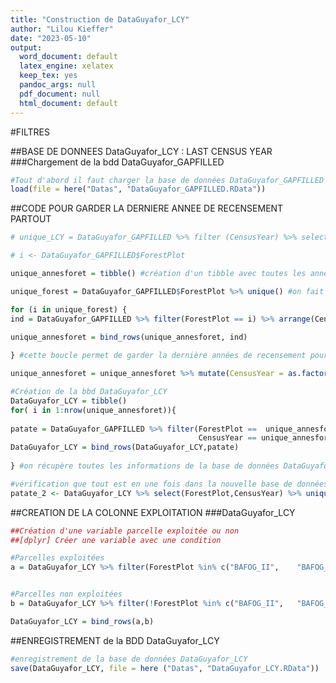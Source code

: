 ---
title: "Construction de DataGuyafor_LCY"
author: "Lilou Kieffer"
date: "2023-05-10"
output:
  word_document: default
  latex_engine: xelatex
  keep_tex: yes
  pandoc_args: null
  pdf_document: null
  html_document: default
---

#FILTRES 

##BASE DE DONNEES DataGuyafor_LCY : LAST CENSUS YEAR 
###Chargement de la bdd DataGuyafor_GAPFILLED
```{r}
#Tout d'abord il faut charger la base de données DataGuyafor_GAPFILLED qui va nous servir à créer la prochaine 
load(file = here("Datas", "DataGuyafor_GAPFILLED.RData"))
```

##CODE POUR GARDER LA DERNIERE ANNEE DE RECENSEMENT PARTOUT 
```{r}
# unique_LCY = DataGuyafor_GAPFILLED %>% filter (CensusYear) %>% select(ForestPlot == i) %>% unique() %>% arrange (date, Censusyear) 

# i <- DataGuyafor_GAPFILLED$ForestPlot

unique_annesforet = tibble() #création d'un tibble avec toutes les années de recensement unique

unique_forest = DataGuyafor_GAPFILLED$ForestPlot %>% unique() #on fait un unique des forêts 

for (i in unique_forest) {
ind = DataGuyafor_GAPFILLED %>% filter(ForestPlot == i) %>% arrange(CensusYear) %>% slice_tail(n=1) %>% select(CensusYear,ForestPlot)

unique_annesforet = bind_rows(unique_annesforet, ind)
   
} #cette boucle permet de garder la dernière années de recensement pour chaque forêt

unique_annesforet = unique_annesforet %>% mutate(CensusYear = as.factor(CensusYear)) #on vérifie dans la table, on a bien la dernière année pour chacune des 27 parcelles 

#Création de la bbd DataGuyafor_LCY
DataGuyafor_LCY = tibble()
for( i in 1:nrow(unique_annesforet)){
    
patate = DataGuyafor_GAPFILLED %>% filter(ForestPlot ==  unique_annesforet$ForestPlot[i] ,
                                          CensusYear == unique_annesforet$CensusYear[i] )
DataGuyafor_LCY = bind_rows(DataGuyafor_LCY,patate)
  
} #on récupère toutes les informations de la base de données DataGuyafor_GAPFILLED qu'on va fusionner avec juste nos lignes d'intérêt grâce à la table créée et on obtient donc une nouvelle base de données : DataGuyafor_LCY 

#vérification que tout est en une fois dans la nouvelle base de données 
patate_2 <- DataGuyafor_LCY %>% select(ForestPlot,CensusYear) %>% unique()

```


##CREATION DE LA COLONNE EXPLOITATION 
###DataGuyafor_LCY
```{r}
##Création d'une variable parcelle exploitée ou non
##[dplyr] Créer une variable avec une condition

#Parcelles exploitées
a = DataGuyafor_LCY %>% filter(ForestPlot %in% c("BAFOG_II",	"BAFOG_III",	"BAFOG_IV",	"BAFOG_VI",	"Paracou_12",	"Paracou_17_(Arbocel)",	"Paracou_2",	"Paracou_3",	"Paracou_4",	"Paracou_5",	"Paracou_7",	"Paracou_8",	"Paracou_10",	"Paracou_9")) %>% mutate(Exploitation = "exploitée")


#Parcelles non exploitées
b = DataGuyafor_LCY %>% filter(!ForestPlot %in% c("BAFOG_II",	"BAFOG_III",	"BAFOG_IV",	"BAFOG_VI",	"Paracou_12",	"Paracou_17_(Arbocel)",	"Paracou_2",	"Paracou_3",	"Paracou_4",	"Paracou_5",	"Paracou_7",	"Paracou_8",	"Paracou_10",	"Paracou_9")) %>% mutate(Exploitation = "non exploitée")

DataGuyafor_LCY = bind_rows(a,b)
```

##ENREGISTREMENT de la BDD DataGuyafor_LCY
```{r}
#enregistrement de la base de données DataGuyafor_LCY
save(DataGuyafor_LCY, file = here ("Datas", "DataGuyafor_LCY.RData"))
```


